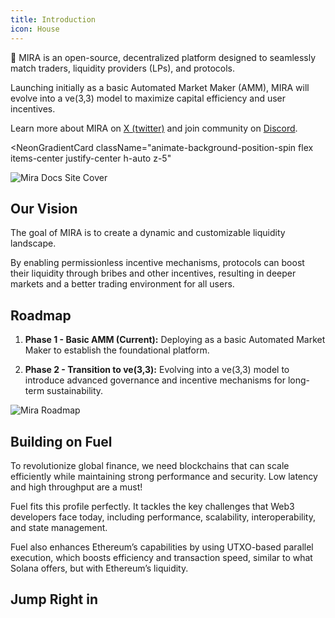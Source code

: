 ```yaml
---
title: Introduction
icon: House
---
```



👋 MIRA is an
open-source, decentralized platform designed to seamlessly match
<span className="animate-color-cycle-emerald">traders</span>,
<span className="animate-color-cycle-rose">liquidity providers (LPs)</span>, and
<span className="animate-color-cycle-blue">protocols</span>.

Launching initially as a basic Automated Market Maker (AMM), MIRA will evolve into a ve(3,3) model to maximize capital efficiency and user incentives.

Learn more about MIRA on [X (twitter)](https://x.com/MiraProtocol) and join community on [Discord](https://discord.gg/6pHdTY6rYq).


<NeonGradientCard
  className="animate-background-position-spin flex items-center justify-center h-auto z-5"
>
  <div className="w-full h-auto overflow-hidden rounded-[calc(19px-3px)] bg-transparent">
  <img
    className="not-prose block w-full h-full object-cover p-0"
    src="/mira_docs_site_cover.png"
    alt="Mira Docs Site Cover"
  />
  </div>
</NeonGradientCard>

## Our Vision

The goal of MIRA is to create a dynamic and customizable liquidity landscape.

By enabling permissionless incentive mechanisms, protocols can boost their liquidity through bribes and other incentives, resulting in deeper markets and a better trading environment for all users.

## Roadmap

1. **Phase 1 - Basic AMM (Current):** Deploying as a basic Automated Market Maker to establish the foundational platform.

2. **Phase 2 - Transition to ve(3,3):** Evolving into a ve(3,3) model to introduce advanced governance and incentive mechanisms for long-term sustainability.

<div className="w-full h-auto overflow-hidden rounded-sm bg-transparent">
  <img
    className="not-prose block w-full h-full object-cover p-0"
    src="/mira_roadmap.png"
    alt="Mira Roadmap"
  />
</div>

## Building on Fuel

To revolutionize global finance, we need blockchains that can scale efficiently while maintaining strong performance and security. Low latency and high throughput are a must!

Fuel fits this profile perfectly. It tackles the key challenges that Web3 developers face today, including performance, scalability, interoperability, and state management.

Fuel also enhances Ethereum’s capabilities by using UTXO-based parallel execution, which boosts efficiency and transaction speed, similar to what Solana offers, but with Ethereum’s liquidity.

## Jump Right in

<Cards>
  <Card
    title="Contributing"
    href="/libraries/contributing/installation"
  />
  <Card
    title="Security Audits"
    href="/security-audits"
  />
</Cards>
